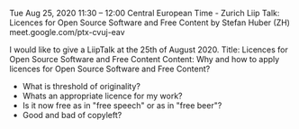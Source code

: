 Tue Aug 25, 2020 11:30 – 12:00 Central European Time - Zurich
Liip Talk: Licences for Open Source Software and Free Content by Stefan Huber (ZH)
meet.google.com/ptx-cvuj-eav





I would like to give a LiipTalk at the 25th of August 2020.
Title: Licences for Open Source Software and Free Content
Content:
Why and how to apply licences for Open Source Software and Free Content?
* What is threshold of originality?
* Whats an appropriate licence for my work?
* Is it now free as in "free speech" or as in "free beer"?
* Good and bad of copyleft?
